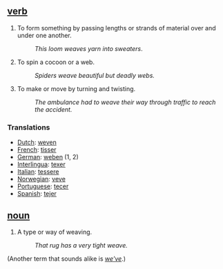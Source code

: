 ==[[verb]]==
#To form something by passing lengths or strands of material over and under one another. 
#:''This loom weaves yarn into sweaters''. 
#To spin a cocoon or a web. 
#:''Spiders weave beautiful but deadly webs.'' 
#To make or move by turning and twisting. 
#:''The ambulance had to weave their way through traffic to reach the accident.'' 

===Translations===
*[[Dutch]]: [[weven]]
*[[French]]: [[tisser]]
*[[German]]: [[weben]] (1, 2)
*[[Interlingua]]: [[texer]]
*[[Italian]]: [[tessere]]
*[[Norwegian]]: [[veve]]
*[[Portuguese]]: [[tecer]]
*[[Spanish]]: [[tejer]]

==[[noun]]==
#­A type or way of weaving. 
#:''That rug has a very tight weave.'' 

(Another term that sounds alike is ''[[weve|we've]]''.)